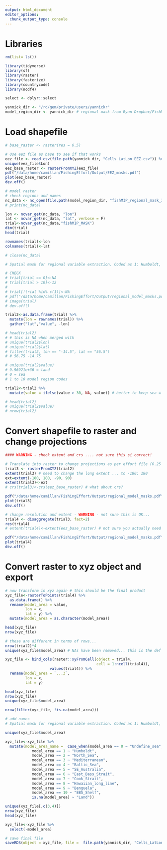 ```yaml
---
output: html_document
editor_options: 
  chunk_output_type: console
---
```


# Libraries

```r

rm(list= ls())

library(tidyverse)
library(sf)
library(raster)
library(fasterize)
library(countrycode)
library(ncdf4)

select <- dplyr::select

yannick_dir <- "/rd/gem/private/users/yannickr"
model_region_dir <- yannick_dir # regional mask from Ryan Dropbox/FishMIP_Regional_Fircings_ISIMIP3a fishMIP_regional_mask_ISIMIP3.nc

```

# Load shapefile 

```r

# base_raster <- raster(res = 0.5)

# Use eez file as base to see if that works
eez_file <- read_csv(file.path(yannick_dir, "Cells_LatLon_EEZ.csv")) %>% select(Lon, Lat, A_Code)
unique(eez_file$Lon)
eez_base_raster <- rasterFromXYZ(eez_file)
pdf("/data/home/camillan/FishingEffort/Output/EEZ_masks.pdf")
plot(eez_base_raster)
dev.off()

# model raster 
# check regions and names 
nc_data <- nc_open(file.path(model_region_dir, "fishMIP_regional_mask_ISIMIP3.nc"))
# print(nc_data)

lon <- ncvar_get(nc_data, "lon")
lat <- ncvar_get(nc_data, "lat", verbose = F)
trial<-ncvar_get(nc_data,"fishMIP_MASK")
dim(trial)
head(trial)

rownames(trial)<-lon
colnames(trial)<-lat

# close(nc_data)

# Spatial mask for regional variable extraction. Coded as 1: Humboldt, 2: North Sea, 3: Mediterranean, 4: Baltic Sea, 5: SE_Australia, 6: East Bass Strait, 7: Cook Strait, 8: Hawaiian long line, 9: Benguela, 10: EBS Shelf

# CHECK 
# trial[trial == 0]<-NA
# trial[trial > 10]<-12
# 
# trial[!trial %in% c(1)]<-NA
# pdf("/data/home/camillan/FishingEffort/Output/regional_model_masks.pdf")
# image(trial)
# dev.off()

trial2<-as.data.frame(trial) %>% 
  mutate(lon = rownames(trial)) %>% 
  gather("lat","value", -lon)

# head(trial2)
# # this is NA when merged with 
# unique(trial2$lon)
# unique(trial2$lat)
# filter(trial2, lon == "-14.5", lat == "56.5")
# # 56.75 -14.75

# unique(trial2$value)
# 9.96921e+36 = land 
# 0 = sea 
# 1 to 10 model region codes

trial2<-trial2 %>% 
  mutate(value = ifelse(value > 30, NA, value)) # better to keep sea = 0 and land = NA I think 

# head(trial2)
# unique(trial2$value)
# nrow(trial2)

```

# Convert shapefile to raster and change projections 

```r

#### WARNING - check extent and crs .... not sure this si correct! 

# Translate into raster to change projections as per effort file (0.25 to 0.75)
trial3 <- rasterFromXYZ(trial2)
extent(trial3) # need to change the long extent ... to -180; 180
ext=extent(-180, 180, -90, 90)
extent(trial3)<-ext
# crs(trial3)<-crs(eez_base_raster) # what about crs? 

pdf("/data/home/camillan/FishingEffort/Output/regional_model_masks.pdf")
plot(trial3)
dev.off()

# change resolution and extent - WARNING - not sure this is OK... 
trial4 <- disaggregate(trial3, fact=2)
res(trial4)
# extent(trial4)<-extent(eez_base_raster) # not sure you actually need this... 

pdf("/data/home/camillan/FishingEffort/Output/regional_model_masks.pdf")
plot(trial4)
dev.off()

```

# Convert raster to xyz object and export

```r

# now transform in xyz again # this should be the final product 
xyz_file<-rasterToPoints(trial4) %>% 
  as.data.frame() %>% 
  rename(model_area = value,
         lon = x, 
         lat = y) %>% 
  mutate(model_area = as.character(model_area))

head(xyz_file)
nrow(xyz_file)

# these are different in terms of rows... 
nrow(trial2)*4
unique(xyz_file$model_area) # NAs have been removed... this is the def for this function. 

xyz_file <- bind_cols(raster::xyFromCell(object = trial4, 
                                         cell = 1:ncell(trial4)), 
                    values(trial4)) %>% 
  rename(model_area = `...3`,
         lon = x,
         lat = y)

head(xyz_file)
nrow(xyz_file)
unique(xyz_file$model_area)

nrow(filter(xyz_file, !is.na(model_area)))

# add names 
# Spatial mask for regional variable extraction. Coded as 1: Humboldt, 2: North Sea, 3: Mediterranean, 4: Baltic Sea, 5: SE_Australia, 6: East Bass Strait, 7: Cook Strait, 8: Hawaiian long line, 9: Benguela, 10: EBS Shelf

unique(xyz_file$model_area)

xyz_file<-xyz_file %>% 
  mutate(model_area_name =  case_when(model_area == 0 ~ "Undefine_sea",
            model_area == 1 ~ "Humboldt",
            model_area == 2 ~ "North_Sea",
            model_area == 3 ~ "Mediterranean",
            model_area == 4 ~ "Baltic_Sea",
            model_area == 5 ~ "SE_Australia",
            model_area == 6 ~ "East_Bass_Strait",
            model_area == 7 ~ "Cook_Strait",
            model_area == 8 ~ "Hawaiian_long_line",
            model_area == 9 ~ "Benguela",
            model_area == 10 ~ "EBS_Shelf",
            is.na(model_area) ~ "Land"))

unique(xyz_file[,c(3,4)])
nrow(xyz_file)
head(xyz_file)

xyz_file<-xyz_file %>% 
  select(-model_area)

# save final file 
saveRDS(object = xyz_file, file =  file.path(yannick_dir, "Cells_LatLon_model_regions.rds"))

```

